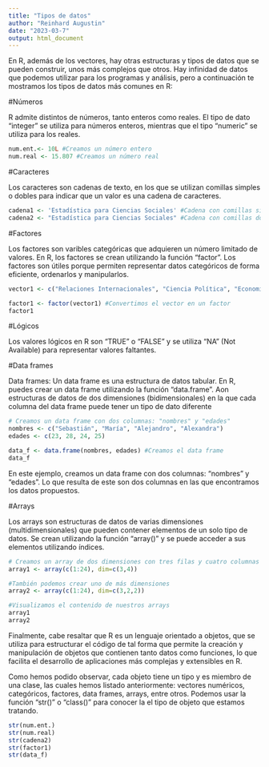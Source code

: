 ```yaml
---
title: "Tipos de datos"
author: "Reinhard Augustin"
date: "2023-03-7"
output: html_document
---
```


En R, además de los vectores, hay otras estructuras y tipos de datos que se pueden construir, unos más complejos que otros. Hay infinidad de datos que podemos utilizar para los programas y análisis, pero a continuación te mostramos los tipos de datos más comunes en R:

#Números

R admite distintos de números, tanto enteros como reales. El tipo de dato "integer" se utiliza para números enteros, mientras que el tipo "numeric" se utiliza para los reales.

```r
num.ent.<- 10L #Creamos un número entero
num.real <- 15.807 #Creamos un número real
```

#Caracteres

Los caracteres son cadenas de texto, en los que se utilizan comillas simples o dobles para indicar que un valor es una cadena de caracteres.

```r
cadena1 <- 'Estadística para Ciencias Sociales' #Cadena con comillas simples
cadena2 <- "Estadística para Ciencias Sociales" #Cadena con comillas dobles
```

#Factores

Los factores son varibles categóricas que adquieren un número limitado de valores. En R, los factores se crean utilizando la función "factor". Los factores son útiles porque permiten representar datos categóricos de forma eficiente, ordenarlos y manipularlos.

```r
vector1 <- c("Relaciones Internacionales", "Ciencia Política", "Economía", "Antropología", "Finanzas", "Sociología") #Creamos un vector de variables categóricas

factor1 <- factor(vector1) #Convertimos el vector en un factor
factor1
```

#Lógicos

Los valores lógicos en R son "TRUE" o "FALSE" y se utiliza "NA" (Not Available) para representar valores faltantes.


#Data frames

Data frames: Un data frame es una estructura de datos tabular. En R, puedes crear un data frame utilizando la función "data.frame". Aon estructuras de datos de dos dimensiones (bidimensionales) en la que cada columna del data frame puede tener un tipo de dato diferente

```r
# Creamos un data frame con dos columnas: "nombres" y "edades"
nombres <- c("Sebastián", "María", "Alejandro", "Alexandra")
edades <- c(23, 28, 24, 25)

data_f <- data.frame(nombres, edades) #Creamos el data frame
data_f
```

En este ejemplo, creamos un data frame con dos columnas: "nombres" y "edades". Lo que resulta de este son dos columnas en las que encontramos los datos propuestos.

#Arrays

Los arrays son estructuras de datos de varias dimensiones (multidimensionales) que pueden contener elementos de un solo tipo de datos. Se crean utilizando la función "array()" y se puede acceder a sus elementos utilizando índices.

```r
# Creamos un array de dos dimensiones con tres filas y cuatro columnas
array1 <- array(c(1:24), dim=c(3,4))

#También podemos crear uno de más dimensiones
array2 <- array(c(1:24), dim=c(3,2,2))

#Visualizamos el contenido de nuestros arrays
array1
array2
```

Finalmente, cabe resaltar que R es un lenguaje orientado a objetos, que se utiliza para estructurar el código de tal forma que permite la creación y manipulación de objetos que contienen tanto datos como funciones, lo que facilita el desarrollo de aplicaciones más complejas y extensibles en R.

Como hemos podido observar, cada objeto tiene un tipo y es miembro de una clase, las cuales hemos listado anteriormente: vectores numéricos, categóricos, factores, data frames, arrays, entre otros. Podemos usar la función "str()" o "class()" para conocer la el tipo de objeto que estamos tratando. 

```r
str(num.ent.)
str(num.real)
str(cadena2)
str(factor1)
str(data_f)
```
